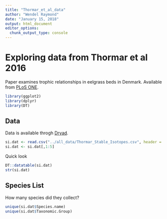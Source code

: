 ```yaml
---
title: "Thormar_et_al_data"
author: "Wendel Raymond"
date: "January 15, 2018"
output: html_document
editor_options: 
  chunk_output_type: console
---
```


# Exploring data from Thormar et al 2016
Paper examines trophic relationships in eelgrass beds in Denmark. Available from [PLoS ONE](http://journals.plos.org/plosone/article?id=10.1371/journal.pone.0146479).

```r
library(ggplot2)
library(dplyr)
library(DT)
```


## Data
Data is available throgh [Dryad](http://datadryad.org/resource/doi:10.5061/dryad.4jr00).
```r
si.dat <- read.csv("../all_data/Thormar_Stable_Isotopes.csv", header = TRUE, stringsAsFactors = FALSE)
si.dat <- si.dat[,1:5]
```

Quick look
```r
DT::datatable(si.dat)
str(si.dat)
```

## Species List
How many species did they collect?
```r
unique(si.dat$Species.name)
unique(si.dat$Taxonomic.Group)
```



